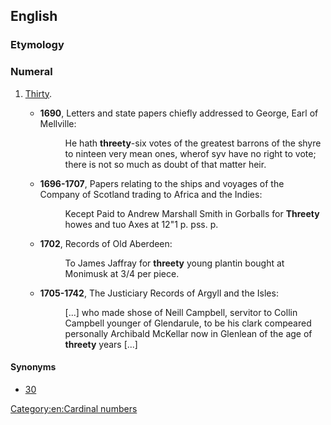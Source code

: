 ==English==

===Etymology===
{{rfe}}

===Numeral===
{{head|en|numeral}}

# {{UK|_|dialectal|chiefly|_|Scotland|obsolete|or|nonstandard}} [[thirty|Thirty]].
#*'''1690''', Letters and state papers chiefly addressed to George, Earl of Mellville: 
#*: He hath '''threety'''-six votes of the greatest barrons of the shyre to ninteen very mean ones, wherof syv have no right to vote; there is not so much as doubt of that matter heir.
#*'''1696-1707''', Papers relating to the ships and voyages of the Company of Scotland trading to Africa and the Indies:
#*: Kecept Paid to Andrew Marshall Smith in Gorballs for '''Threety''' howes and tuo Axes at 12"1 p. pss. p.
#*'''1702''', Records of Old Aberdeen:
#*: To James Jaffray for '''threety''' young plantin bought at Monimusk at 3/4 per piece. 
#*'''1705-1742''', The Justiciary Records of Argyll and the Isles:
#*: [...] who made shose of Neill Campbell, servitor to Collin Campbell younger of Glendarule, to be his clark compeared personally Archibald McKellar now in Glenlean of the age of '''threety''' years [...]

====Synonyms====
* [[30]]
[[Category:en:Cardinal numbers]]